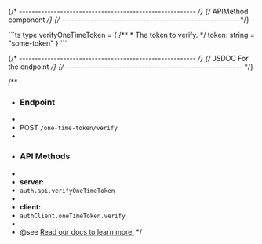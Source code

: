{/* -------------------------------------------------------- */}
{/*                   APIMethod component                    */}
{/* -------------------------------------------------------- */}

<APIMethod path="/one-time-token/verify" method="POST">
```ts
type verifyOneTimeToken = {
    /**
     * The token to verify. 
     */
    token: string = "some-token"
}
```
</APIMethod>

{/* -------------------------------------------------------- */}
{/*                JSDOC For the endpoint                    */}
{/* -------------------------------------------------------- */}

/**
 * ### Endpoint
 * 
 * POST `/one-time-token/verify`
 * 
 * ### API Methods
 * 
 * **server:**
 * `auth.api.verifyOneTimeToken`
 * 
 * **client:**
 * `authClient.oneTimeToken.verify`
 * 
 * @see [Read our docs to learn more.](https://better-auth.com/docs/plugins/one-time-token#api-method-one-time-token-verify)
 */